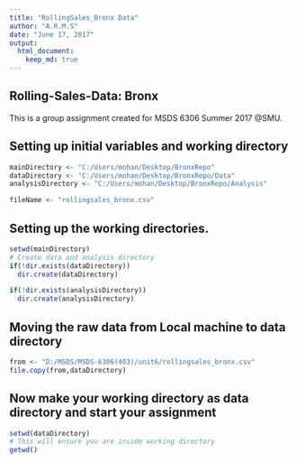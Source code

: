 ```yaml
---
title: "RollingSales_Bronx Data"
author: "A.R.M.S"
date: "June 17, 2017"
output:
  html_document:
    keep_md: true
---
```


## Rolling-Sales-Data: Bronx

This is a group assignment created for MSDS 6306 Summer 2017 @SMU.

## Setting up initial variables and working directory
```r
mainDirectory <- "C:/Users/mohan/Desktop/BronxRepo"
dataDirectory <- "C:/Users/mohan/Desktop/BronxRepo/Data"
analysisDirectory <- "C:/Users/mohan/Desktop/BronxRepo/Analysis"

fileName <- "rollingsales_bronx.csv"
```
## Setting up the working directories.
```r
setwd(mainDirectory)
# Create data and analysis directory
if(!dir.exists(dataDirectory))
  dir.create(dataDirectory)

if(!dir.exists(analysisDirectory))
  dir.create(analysisDirectory)
```
## Moving the raw data from Local machine to data directory
```r
from <- "D:/MSDS/MSDS-6306(403)/unit6/rollingsales_bronx.csv"
file.copy(from,dataDirectory)
```
## Now make your working directory as data directory and start your assignment
```r
setwd(dataDirectory)
# This will ensure you are inside working directory
getwd()

```





